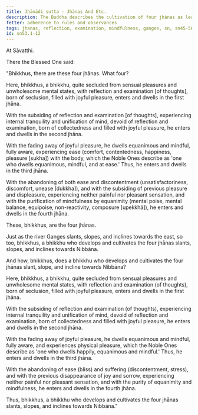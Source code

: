 ```yaml
---
title: Jhānādi sutta - Jhānas And Etc.
description: The Buddha describes the cultivation of four jhānas as leading to Nibbāna.
fetter: adherence to rules and observances
tags: jhanas, reflection, examination, mindfulness, ganges, sn, sn45-56, sn53
id: sn53.1-12
---
```


At Sāvatthi.

There the Blessed One said:

"Bhikkhus, there are these four jhānas. What four?

Here, bhikkhus, a bhikkhu, quite secluded from sensual pleasures and unwholesome mental states, with reflection and examination [of thoughts], born of seclusion, filled with joyful pleasure, enters and dwells in the first jhāna.

With the subsiding of reflection and examination [of thoughts], experiencing internal tranquility and unification of mind, devoid of reflection and examination, born of collectedness and filled with joyful pleasure, he enters and dwells in the second jhāna.

With the fading away of joyful pleasure, he dwells equanimous and mindful, fully aware, experiencing ease (comfort, contentedness, happiness, pleasure [sukha]) with the body, which the Noble Ones describe as 'one who dwells equanimous, mindful, and at ease.' Thus, he enters and dwells in the third jhāna.

With the abandoning of both ease and discontentment (unsatisfactoriness, discomfort, unease [dukkha]), and with the subsiding of previous pleasure and displeasure, experiencing neither painful nor pleasant sensation, and with the purification of mindfulness by equanimity (mental poise, mental balance, equipoise, non-reactivity, composure [upekkhā]), he enters and dwells in the fourth jhāna.

These, bhikkhus, are the four jhānas.

Just as the river Ganges slants, slopes, and inclines towards the east, so too, bhikkhus, a bhikkhu who develops and cultivates the four jhānas slants, slopes, and inclines towards Nibbāna.

And how, bhikkhus, does a bhikkhu who develops and cultivates the four jhānas slant, slope, and incline towards Nibbāna?

Here, bhikkhus, a bhikkhu, quite secluded from sensual pleasures and unwholesome mental states, with reflection and examination (of thoughts), born of seclusion, filled with joyful pleasure, enters and dwells in the first jhāna.

With the subsiding of reflection and examination (of thoughts), experiencing internal tranquility and unification of mind, devoid of reflection and examination, born of collectedness and filled with joyful pleasure, he enters and dwells in the second jhāna.

With the fading away of joyful pleasure, he dwells equanimous and mindful, fully aware, and experiences physical pleasure, which the Noble Ones describe as 'one who dwells happily, equanimous and mindful.' Thus, he enters and dwells in the third jhāna.

With the abandoning of ease (bliss) and suffering (discontentment, stress), and with the previous disappearance of joy and sorrow, experiencing neither painful nor pleasant sensation, and with the purity of equanimity and mindfulness, he enters and dwells in the fourth jhāna.

Thus, bhikkhus, a bhikkhu who develops and cultivates the four jhānas slants, slopes, and inclines towards Nibbāna."